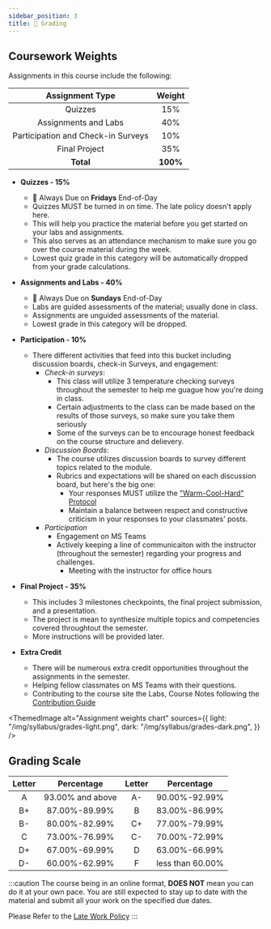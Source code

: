 ```yaml
---
sidebar_position: 3
title: 💯 Grading
---
```



## Coursework Weights

Assignments in this course include the following:

|          Assignment Type           |  Weight  |
| :--------------------------------: | :------: |
|              Quizzes               |   15%    |
|        Assignments and Labs        |   40%    |
| Participation and Check-in Surveys |   10%    |
|           Final Project            |   35%    |
|             **Total**              | **100%** |


- **Quizzes - 15%**
  - 📅 Always Due on **Fridays** End-of-Day
  - Quizzes MUST be turned in on time. The late policy doesn't apply here.
  - This will help you practice the material before you get started on your labs and assignments.
  - This also serves as an attendance mechanism to make sure you go over the course material during the week.
  - Lowest quiz grade in this category will be automatically dropped from your grade calculations.

- **Assignments and Labs - 40%**
  - 📅 Always Due on **Sundays** End-of-Day
  - Labs are guided assessments of the material; usually done in class.
  - Assignments are unguided assessments of the material.
  - Lowest grade in this category will be dropped.

- **Participation - 10%**
  - There different activities that feed into this bucket including discussion boards, check-in Surveys, and engagement:
    - _Check-in surveys_:
      - This class will utilize 3 temperature checking surveys throughout the semester to help me guague how you're doing in class.
      - Certain adjustments to the class can be made based on the results of those surveys, so make sure you take them seriously
      - Some of the surveys can be to encourage honest feedback on the course structure and delievery.
    - _Discussion Boards_:
      - The course utilizes discussion boards to survey different topics related to the module.
      - Rubrics and expectations will be shared on each discussion board, but here's the big one:
        - Your responses MUST utilize the ["Warm-Cool-Hard" Protocol](/blog/warm-cool-hard)
        - Maintain a balance between respect and constructive criticism in your responses to your classmates' posts.
    - _Participation_
      - Engagement on MS Teams
      - Actively keeping a line of communicaiton with the instructor (throughout the semester) regarding your progress and challenges.
        - Meeting with the instructor for office hours
        

- **Final Project - 35%**
  - This includes 3 milestones checkpoints, the final project submission, and a presentation.
  - The project is mean to synthesize multiple topics and competencies covered throughtout the semester.
  - More instructions will be provided later.

- **Extra Credit**
  - There will be numerous extra credit opportunities throughout the assignments in the semester.
  - Helping fellow classmates on MS Teams with their questions.
  - Contributing to the course site the Labs, Course Notes following the [Contribution Guide](/guides/contribution)

<ThemedImage
  alt="Assignment weights chart"
  sources={{
    light: "/img/syllabus/grades-light.png",
    dark: "/img/syllabus/grades-dark.png",
  }}
/>

## Grading Scale

| Letter |    Percentage    | Letter |    Percentage    |
| :----: | :--------------: | :----: | :--------------: |
|   A    | 93.00% and above |   A-   |  90.00%-92.99%   |
|   B+   |  87.00%-89.99%   |   B    |  83.00%-86.99%   |
|   B-   |  80.00%-82.99%   |   C+   |  77.00%-79.99%   |
|   C    |  73.00%-76.99%   |   C-   |  70.00%-72.99%   |
|   D+   |  67.00%-69.99%   |   D    |  63.00%-66.99%   |
|   D-   |  60.00%-62.99%   |   F    | less than 60.00% |

:::caution
The course being in an online format, **DOES NOT** mean you can do it at your own pace. You are still expected to stay up to date with the material and submit all your work on the specified due dates.

Please Refer to the [Late Work Policy](/syllabus/policies#late-policy-)
:::